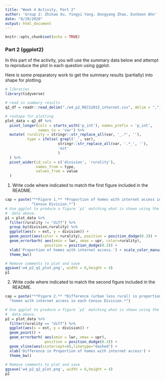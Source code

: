 ```yaml
---
title: "Week 4 Activity, Part 2"
author: 'Group 2: Zhihao Xu, Yingyi Yang, Dongyang Zhao, EunSeon Ahn'
date: "9/29/2020"
output: html_document
---
```


```r
knitr::opts_chunk$set(echo = TRUE)
```

### Part 2 (ggplot2)

In this part of the activity, you will use the summary data below and attempt
to reproduce the plot in each question using ggplot.

Here is some preparatory work to get the summary results (partially) into
shape for plotting. 

```r
# libraries
library(tidyverse)

# read in summary results
q2_df = readr::read_delim("./w4_p2_RECS2015_internet.csv", delim = ",")
```

```r
# reshape for plotting
plot_data = q2_df %>%
  pivot_longer(cols = starts_with('p_int'), names_prefix = 'p_int',
               names_to = 'var') %>%
  mutate( rurality = stringr::str_replace_all(var, '_.*', ''),
          type = ifelse( grepl('_', var), 
                        stringr::str_replace_all(var, '.*_', ''),
                        'est'
                        )
  ) %>%
  pivot_wider(id_cols = c('division', 'rurality'), 
              names_from = type, 
              values_from = value
  ) 
```

1. Write code where indicated to match the first figure included in the README.
```r
cap = paste("**Figure 1.** *Proportion of homes with internet access in each",
            "Census Division.*")
# Use ggplot to produce a figure `p1` matching what is shown using the
#  data above. 
p1 = plot_data %>% 
  filter(rurality != "diff") %>%
  group_by(division,rurality) %>% 
  ggplot(aes(x = est, y = division)) +
  geom_point(aes(color = rurality), position = position_dodge(0.3)) +
  geom_errorbarh( aes(xmin = lwr, xmax = upr, color=rurality), 
                  position = position_dodge(0.3)) + 
  xlab('Proportion of homes with internet access.') + scale_color_manual(values=c("darkred","darkblue")) +
  theme_bw()

# Remove comments to plot and save
ggsave('w4_p2_q1_plot.png', width = 6,height = 4)
p1
```

2. Write code where indicated to match the second figure included in the README.
```r
cap = paste("**Figure 2.** *Difference (urban less rural) in proportion of",
  "homes with internet access in each Census Division.*")

# Use ggplot to produce a figure `p2` matching what is shown using the
#  data above. 
p2 = plot_data %>% 
  filter(rurality == "diff") %>%
  ggplot(aes(x = est, y = division)) +
  geom_point() +
  geom_errorbarh( aes(xmin = lwr, xmax = upr), 
                  position = position_dodge(0.3)) + 
  geom_vline(aes(xintercept=0),linetype="dashed") + 
  xlab('Difference in Proportion of homes with internet access') +
  theme_bw()
  
# Remove comments to plot and save
ggsave('w4_p2_q2_plot.png', width = 6,height = 4)
p2

```

